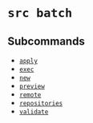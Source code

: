 # `src batch`

## Subcommands


* [`apply`](batch/apply.mdx)
* [`exec`](batch/exec.mdx)
* [`new`](batch/new.mdx)
* [`preview`](batch/preview.mdx)
* [`remote`](batch/remote.mdx)
* [`repositories`](batch/repositories.mdx)
* [`validate`](batch/validate.mdx)
	